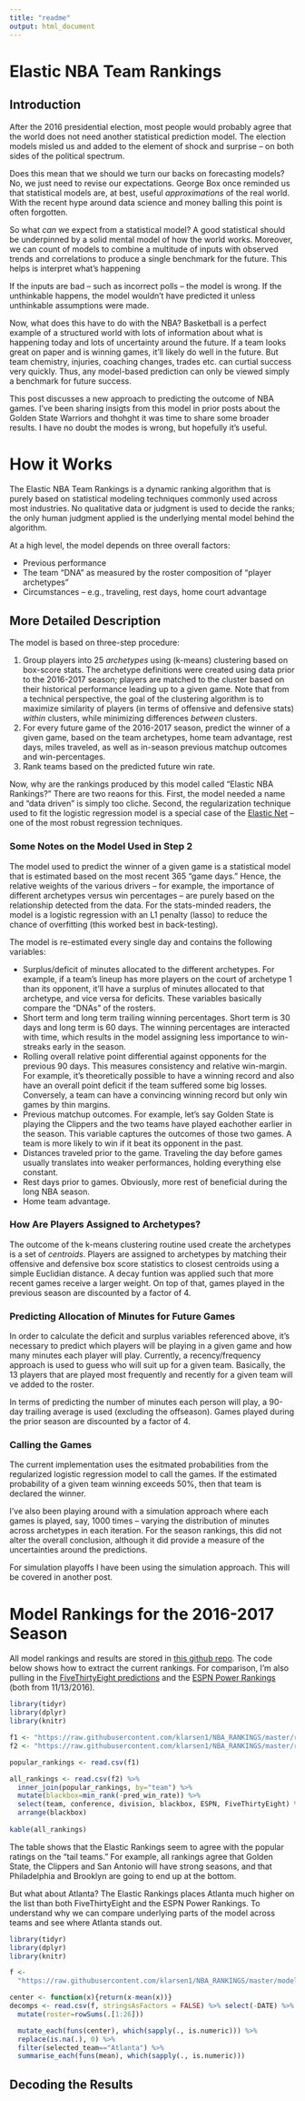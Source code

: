 ```yaml
---
title: "readme"
output: html_document
---
```


# Elastic NBA Team Rankings

## Introduction

After the 2016 presidential election, most people would probably agree that the world does not need another statistical prediction model. The election models misled us and added to the element of shock and surprise -- on both sides of the political spectrum.

Does this mean that we should we turn our backs on forecasting models? No, we just need to revise our expectations. George Box once reminded us that statistical models are, at best, useful *approximations* of the real world. With the recent hype around data science and money balling this point is often forgotten. 

So what *can* we expect from a statistical model? A good statistical should be underpinned by a solid mental model of how the world works. Moreover, we can count of models to combine a multitude of inputs with observed trends and correlations to produce a single benchmark for the future. This helps is interpret what's happening

If the inputs are bad -- such as incorrect polls -- the model is wrong. If the unthinkable happens, the model wouldn't have predicted it unless unthinkable assumptions were made.

Now, what does this have to do with the NBA? Basketball is a perfect example of a structured world with lots of information about what is happening today and lots of uncertainty around the future. If a team looks great on paper and is winning games, it'll likely do well in the future. But team chemistry, injuries, coaching changes, trades etc. can curtial success very quickly. Thus, any model-based prediction can only be viewed simply a benchmark for future success. 

This post discusses a new approach to predicting the outcome of NBA games. I've been sharing insigts from this model in prior posts about the Golden State Warriors and thohght it was time to share some broader results. I have no doubt the modes is wrong, but hopefully it's useful.


# How it Works

The Elastic NBA Team Rankings is a dynamic ranking algorithm that is purely based on statistical modeling techniques commonly used across most industries. No qualitative data or judgment is used to decide the ranks; the only human judgment applied is the underlying mental model behind the algorithm.

At a high level, the model depends on three overall factors:

* Previous performance
* The team "DNA" as measured by the roster composition of "player archetypes"
* Circumstances -- e.g., traveling, rest days, home court advantage

## More Detailed Description
The model is based on three-step procedure:

1. Group players into 25 *archetypes* using (k-means) clustering based on box-score stats. The archetype definitions were created using data prior to the 2016-2017 season; players are matched to the cluster based on their historical performance leading up to a given game. Note that from a technical perspective, the goal of the clustering algorithm is to maximize similarity of players (in terms of offensive and defensive stats) *within* clusters, while minimizing differences *between* clusters.
2. For every future game of the 2016-2017 season, predict the winner of a given game, based on the team archetypes, home team advantage, rest days, miles traveled, as well as in-season previous matchup outcomes and win-percentages.
3. Rank teams based on the predicted future win rate.

Now, why are the rankings produced by this model called "Elastic NBA Rankings?" There are two reaons for this. First, the model needed a name and "data driven" is simply too cliche. Second, the regularization technique used to fit the logistic regression model is a special case of the [Elastic Net](https://en.wikipedia.org/wiki/Elastic_net_regularization) -- one of the most robust regression techniques.

### Some Notes on the Model Used in Step 2
The model used to predict the winner of a given game is a statistical model that is estimated based on the most recent 365 "game days." Hence, the relative weights of the various drivers -- for example, the importance of different archetypes versus win percentages -- are purely based on the relationship detected from the data. For the stats-minded readers, the model is a logistic regression with an L1 penalty (lasso) to reduce the chance of overfitting (this worked best in back-testing).

The model is re-estimated every single day and contains the following variables:

*  Surplus/deficit of minutes allocated to the different archetypes. For example, if a team's lineup has more players on the court of archetype 1 than its opponent, it'll have a surplus of minutes allocated to that archetype, and vice versa for deficits. These variables basically compare the "DNAs" of the rosters.
* Short term and long term trailing winning percentages. Short term is 30 days and long term is 60 days. The winning percentages are interacted with time, which results in the model assigning less importance to win-streaks early in the season.
* Rolling overall relative point differential against opponents for the previous 90 days. This measures consistency and relative win-margin. For example, it's theoretically possible to have a winning record and also have an overall point deficit if the team suffered some big losses. Conversely, a team can have a convincing winning record but only win games by thin margins.
* Previous matchup outcomes. For example, let's say Golden State is playing the Clippers and the two teams have played eachother earlier in the season. This variable captures the outcomes of those two games. A team is more likely to win if it beat its opponent in the past.
* Distances traveled prior to the game. Traveling the day before games usually translates into weaker performances, holding everything else constant.
* Rest days prior to games. Obviously, more rest of beneficial during the long NBA season.
* Home team advantage.

### How Are Players Assigned to Archetypes?

The outcome of the k-means clustering routine used create the archetypes is a set of *centroids*. Players are assigned to archetypes by matching their offensive and defensive box score statistics to closest centroids using a simple Euclidian distance. A decay funtion was applied such that more recent games receive a larger weight. On top of that, games played in the previous season are discounted by a factor of 4.

### Predicting Allocation of Minutes for Future Games

In order to calculate the deficit and surplus variables referenced above, it's necessary to predict which players will be playing in a given game and how many minutes each player will play. Currently, a recency/frequency approach is used to guess who will suit up for a given team. Basically, the 13 players that are played most frequently and recently for a given team will ve added to the roster.

In terms of predicting the number of minutes each person will play, a 90-day trailing average is used (excluding the offseason). Games played during the prior season are discounted by a factor of 4.

### Calling the Games
The current implementation uses the esitmated probabilities from the regularized logistic regression model to call the games. If the estimated probability of a given team winning exceeds 50%, then that team is declared the winner. 

I've also been playing around with a simulation approach where each games is played, say, 1000 times -- varying the distribution of minutes across archetypes in each iteration. For the season rankings, this did not alter the overall conclusion, although it did provide a measure of the uncertainties around the predictions. 

For simulation playoffs I have been using the simulation approach. This will be covered in another post.


# Model Rankings for the 2016-2017 Season

All model rankings and results are stored in [this github repo](https://github.com/klarsen1/NBA_RANKINGS). The code below shows how to extract the current rankings. For comparison, I'm also pulling in the [FiveThirtyEight predictions](http://projects.fivethirtyeight.com/2017-nba-predictions/) and the [ESPN Power Rankings](http://www.espn.com/nba/powerrankings) (both from 11/13/2016).

```r
library(tidyr)
library(dplyr)
library(knitr)

f1 <- "https://raw.githubusercontent.com/klarsen1/NBA_RANKINGS/master/rawdata/external_rankings.csv"
f2 <- "https://raw.githubusercontent.com/klarsen1/NBA_RANKINGS/master/rankings/rankings_2016-11-13.csv"

popular_rankings <- read.csv(f1)

all_rankings <- read.csv(f2) %>%
  inner_join(popular_rankings, by="team") %>%
  mutate(blackbox=min_rank(-pred_win_rate)) %>%
  select(team, conference, division, blackbox, ESPN, FiveThirtyEight) %>%
  arrange(blackbox)
  
kable(all_rankings)
```

The table shows that the Elastic Rankings seem to agree with the popular ratings on the "tail teams." For example, all rankings agree that Golden State, the Clippers and San Antonio will have strong seasons, and that Philadelphia and Brooklyn are going to end up at the bottom.

But what about Atlanta? The Elastic Rankings places Atlanta much higher on the list than both FiveThirtyEight and the ESPN Power Rankings. To understand why we can compare underlying parts of the model across teams and see where Atlanta stands out.

```r
library(tidyr)
library(dplyr)
library(knitr)

f <- 
  "https://raw.githubusercontent.com/klarsen1/NBA_RANKINGS/master/modeldetails/score_decomp_2016-11-13.csv"

center <- function(x){return(x-mean(x))}
decomps <- read.csv(f, stringsAsFactors = FALSE) %>% select(-DATE) %>% 
  mutate(roster=rowSums(.[1:26]))

  mutate_each(funs(center), which(sapply(., is.numeric))) %>%
  replace(is.na(.), 0) %>%
  filter(selected_team=="Atlanta") %>%
  summarise_each(funs(mean), which(sapply(., is.numeric)))


```



## Decoding the Results
